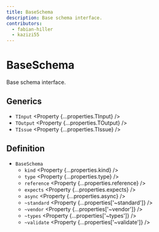 ```yaml
---
title: BaseSchema
description: Base schema interface.
contributors:
  - fabian-hiller
  - kazizi55
---
```



# BaseSchema

Base schema interface.

## Generics

- `TInput` <Property {...properties.TInput} />
- `TOutput` <Property {...properties.TOutput} />
- `TIssue` <Property {...properties.TIssue} />

## Definition

- `BaseSchema`
  - `kind` <Property {...properties.kind} />
  - `type` <Property {...properties.type} />
  - `reference` <Property {...properties.reference} />
  - `expects` <Property {...properties.expects} />
  - `async` <Property {...properties.async} />
  - `~standard` <Property {...properties['~standard']} />
  - `~vendor` <Property {...properties['~vendor']} />
  - `~types` <Property {...properties['~types']} />
  - `~validate` <Property {...properties['~validate']} />
